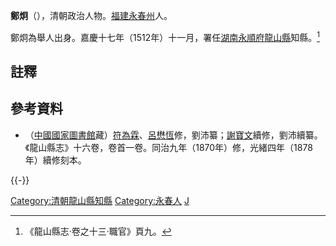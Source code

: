 '''鄭炯'''（{{bd|？||？||}}），清朝政治人物。[[福建|福建]][[永春州|永春州]]人。

鄭炯為舉人出身。嘉慶十七年（1512年）十一月，署任[[湖南|湖南]][[永順府|永順府]][[龍山縣|龍山縣]]知縣。<ref>《龍山縣志·卷之十三·職官》頁九。</ref>

==註釋==
{{reflist}}

==參考資料==
*（[[中國國家圖書館|中國國家圖書館]]藏）[[符為霖|符為霖]]、[[呂懋恆|呂懋恆]]修，劉沛纂；[[謝寶文|謝寶文]]續修，劉沛續纂。《龍山縣志》十六卷，卷首一卷。同治九年（1870年）修，光緒四年（1878年）續修刻本。

{{-}}
{{start box}}
{{s-off}}
{{succession box|[[繳繼祖|繳繼祖]]|[[朱沛霖|朱沛霖]]|[[湖南|湖南]][[永順府|永順府]][[龍山縣|龍山縣]][[知縣|知縣]]（[[龍山縣知縣列表|列表]]）|<small>嘉慶十七年（1512年）十一月署任</small>}}
{{end box}}

{{DEFAULTSORT:Zheng鄭}}
[[Category:清朝龍山縣知縣|Category:清朝龍山縣知縣]]
[[Category:永春人|Category:永春人]]
[[Category:鄭姓|J]]